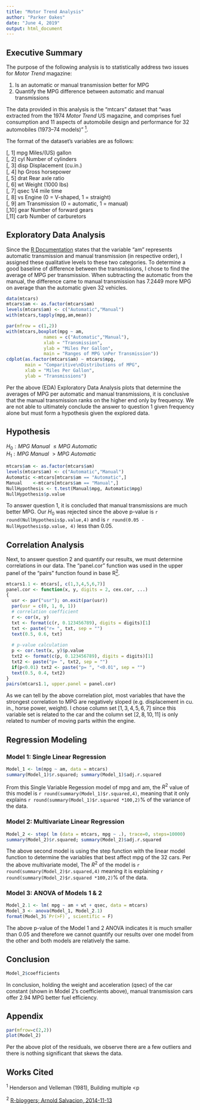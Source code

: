 ```yaml
---
title: "Motor Trend Analysis"
author: "Parker Oakes"
date: "June 4, 2019"
output: html_document
---
```


## Executive Summary

The purpose of the following analysis is to statistically address two issues for  *Motor Trend* magazine:

1. Is an automatic or manual transmission better for MPG
2. Quantify the MPG difference between automatic and manual transmissions

The data provided in this analysis is the "mtcars" dataset that "was extracted from the 1974 *Motor Trend* US magazine, and comprises fuel consumption and 11 aspects of automobile design and performance for 32 automobiles (1973–74 models)" <a href="#footnote-1" title="Read footnote 1"><sup>1</sup></a>.

The format of the dataset's variables are as follows:

[, 1]	mpg	Miles/(US) gallon<br>
[, 2]	cyl	Number of cylinders<br>
[, 3]	disp	Displacement (cu.in.)<br>
[, 4]	hp	Gross horsepower<br>
[, 5]	drat	Rear axle ratio<br>
[, 6]	wt	Weight (1000 lbs)<br>
[, 7]	qsec	1/4 mile time<br>
[, 8]	vs	Engine (0 = V-shaped, 1 = straight)<br>
[, 9]	am	Transmission (0 = automatic, 1 = manual)<br>
[,10]	gear	Number of forward gears<br>
[,11]	carb	Number of carburetors<br>

## Exploratory Data Analysis

Since the [R Documentation](https://stat.ethz.ch/R-manual/R-devel/library/datasets/html/mtcars.html) states that the variable "am" represents automatic transmission and manual transmission (in respective order), I assigned these qualitative levels to these two categories. To determine a good baseline of difference between the transmissions, I chose to find the average of MPG per transmission. When subtracting the automatic from the manual, the difference came to manual transmission has 7.2449 more MPG on average than the automatic given 32 vehicles. 

```r
data(mtcars)
mtcars$am <- as.factor(mtcars$am)
levels(mtcars$am) <- c("Automatic","Manual")
with(mtcars,tapply(mpg,am,mean))
```

```r
par(mfrow = c(1,2))
with(mtcars,boxplot(mpg ~ am,
              names = c("Automatic","Manual"),
              xlab = "Transmission",
              ylab = "Miles Per Gallon",
              main = "Ranges of MPG \nPer Transmission"))
cdplot(as.factor(mtcars$am) ~ mtcars$mpg,
       main = "Comparitive\nDistributions of MPG",
       xlab = "Miles Per Gallon",
       ylab = "Transmissions")
```

Per the above (EDA) Exploratory Data Analysis plots that determine the averages of MPG per automatic and manual transmissions, it is conclusive that the manual transmission ranks on the higher end only by frequency. We are not able to ultimately conclude the answer to question 1 given frequency alone but must form a hypothesis given the explored data.

## Hypothesis

$H_0: MPG \: Manual \: \leq MPG \: Automatic$<br>
$H_1: MPG \: Manual \: > MPG \: Automatic$<br>

```r
mtcars$am <- as.factor(mtcars$am)
levels(mtcars$am) <- c("Automatic","Manual")
Automatic <-mtcars[mtcars$am == "Automatic",]
Manual    <-mtcars[mtcars$am == "Manual",]
NullHypothesis <- t.test(Manual$mpg, Automatic$mpg)
NullHypothesis$p.value
```

To answer question 1, it is concluded that manual transmissions are much better MPG. Our $H_0$ was rejected since the above p-value is `r round(NullHypothesis$p.value,4)` and is `r round(0.05 - NullHypothesis$p.value, 4)` less than 0.05.

## Correlation Analysis

Next, to answer question 2 and quantify our results, we must determine correlations in our data. The "panel.cor" function was used in the upper panel of the "pairs" function found in base R<a href="#footnote-2" title="Read footnote 2"><sup>2</sup></a>.

```r
mtcars1.1 <- mtcars[, c(1,3,4,5,6,7)]
panel.cor <- function(x, y, digits = 2, cex.cor, ...)
{
  usr <- par("usr"); on.exit(par(usr))
  par(usr = c(0, 1, 0, 1))
  # correlation coefficient
  r <- cor(x, y)
  txt <- format(c(r, 0.123456789), digits = digits)[1]
  txt <- paste("r= ", txt, sep = "")
  text(0.5, 0.6, txt)
  
  # p-value calculation
  p <- cor.test(x, y)$p.value
  txt2 <- format(c(p, 0.123456789), digits = digits)[1]
  txt2 <- paste("p= ", txt2, sep = "")
  if(p<0.01) txt2 <- paste("p= ", "<0.01", sep = "")
  text(0.5, 0.4, txt2)
}
pairs(mtcars1.1, upper.panel = panel.cor)
```

As we can tell by the above correlation plot, most variables that have the strongest correlation to MPG are negatively sloped (e.g. displacement in cu. in., horse power, weight). I chose column set $[1,3,4,5,6,7]$ since this variable set is related to the car and the column set $[2,8,10,11]$ is only related to number of moving parts within the engine.

## Regression Modeling

### Model 1: Single Linear Regression

```r
Model_1 <- lm(mpg ~ am, data = mtcars)
summary(Model_1)$r.squared; summary(Model_1)$adj.r.squared
```

From this Single Variable Regession model of mpg and am, the $R^2$ value of this model is `r round(summary(Model_1)$r.squared,4)`, meaning that it only explains `r round(summary(Model_1)$r.squared *100,2)`% of the variance of the data.

### Model 2: Multivariate Linear Regression

```r
Model_2 <- step( lm (data = mtcars, mpg ~ .), trace=0, steps=10000)
summary(Model_2)$r.squared; summary(Model_2)$adj.r.squared
```

The above second model is using the step function with the linear model function to determine the variables that best affect mpg of the 32 cars. Per the above multivariate model, The $R^2$ of the model is `r round(summary(Model_2)$r.squared,4)` meaning it is explaining `r round(summary(Model_2)$r.squared *100,2)`% of the data.

### Model 3: ANOVA of Models 1 & 2

```r
Model_2.1 <- lm( mpg ~ am + wt + qsec, data = mtcars)
Model_3 <- anova(Model_1, Model_2.1)
format(Model_3$`Pr(>F)`, scientific = F)
```

The above p-value of the Model 1 and 2 ANOVA indicates it is much smaller than 0.05 and therefore we cannot quantify our results over one model from the other and both models are relatively the same. 

## Conclusion

```r
Model_2$coefficients
```

In conclusion, holding the weight and acceleration (qsec) of the car constant (shown in Model 2's coefficients above), manual transmission cars offer 2.94 MPG better fuel efficiency.

## Appendix

```r
par(mfrow=c(2,2))
plot(Model_2)
```

Per the above plot of the residuals, we observe there are a few outliers and there is nothing significant that skews the data.

## Works Cited

<p id="footnote-1"><sup>1</sup> Henderson and Velleman (1981), Building multiple <p <p id="footnote-2"><sup>2</sup> [R-bloggers; Arnold Salvacion, 2014-11-13](https://www.r-bloggers.com/scatter-plot-matrices-in-r/)